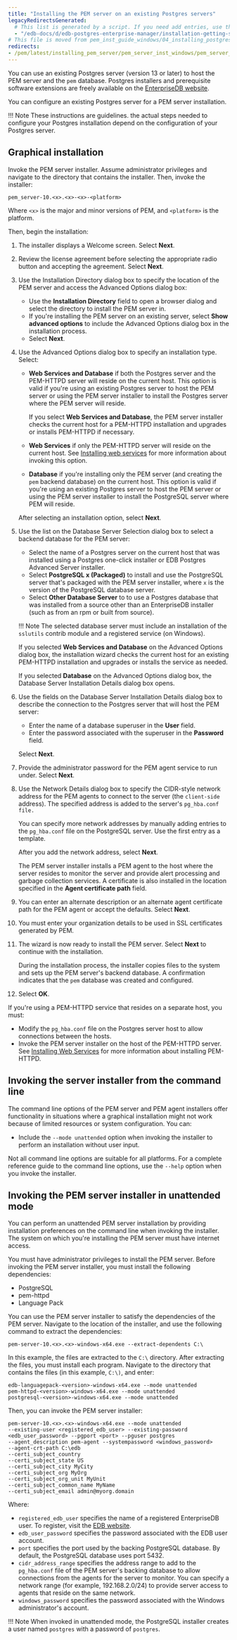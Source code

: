 ```yaml
---
title: "Installing the PEM server on an existing Postgres servers"
legacyRedirectsGenerated:
  # This list is generated by a script. If you need add entries, use the `legacyRedirects` key.
  - "/edb-docs/d/edb-postgres-enterprise-manager/installation-getting-started/windows-installation-guide/8.0/installing_pem_server_on_windows.html"
# This file is moved from pem_inst_guide_windows/04_installing_postgres_enterprise_manager/02_installing_pem_server_on_windows
redirects:
- /pem/latest/installing_pem_server/pem_server_inst_windows/pem_server_on_existing_pg_server/
---
```



You can use an existing Postgres server (version 13 or later) to host the PEM server and the `pem` database. Postgres installers and prerequisite software extensions are freely available on the [EnterpriseDB website](https://www.enterprisedb.com/downloads).

You can configure an existing Postgres server for a PEM server installation.

!!! Note
    These instructions are guidelines. the actual steps needed to configure your Postgres installation depend on the configuration of your Postgres server.


## Graphical installation

Invoke the PEM server installer. Assume administrator privileges and navigate to the directory that contains the installer. Then, invoke the installer:

```shell
pem_server-10.<x>.<x>-<x>-<platform>
```

Where `<x>` is the major and minor versions of PEM, and `<platform>` is the platform.

Then, begin the installation:

1.  The installer displays a Welcome screen. Select **Next**.

1.  Review the license agreement before selecting the appropriate radio button and accepting the agreement. Select **Next**.

1.  Use the Installation Directory dialog box to specify the location of the PEM server and access the Advanced Options dialog box:

    -   Use the **Installation Directory** field to open a browser dialog and select the directory to install the PEM server in.
    -   If you're installing the PEM server on an existing server, select **Show advanced options** to include the Advanced Options dialog box in the installation process.
    - Select **Next**.

1.  Use the Advanced Options dialog box to specify an installation type. Select:

    -   **Web Services and Database** if both the Postgres server and the PEM-HTTPD server will reside on the current host. This option is valid if you're using an existing Postgres server to host the PEM server or using the PEM server installer to install the Postgres server where the PEM server will reside.

        If you select **Web Services and Database**, the PEM server installer checks the current host for a PEM-HTTPD installation and upgrades or installs PEM-HTTPD if necessary.

    -   **Web Services** if only the PEM-HTTPD server will reside on the current host. See [Installing web services](pem_server_and_httpd_on_diff_host/#installing-web-services) for more information about invoking this option.

    -   **Database** if you're installing only the PEM server (and creating the `pem` backend database) on the current host. This option is valid if you're using an existing Postgres server to host the PEM server or using the PEM server installer to install the PostgreSQL server where PEM will reside.

    After selecting an installation option, select **Next**.

1.  Use the list on the Database Server Selection dialog box to select a backend database for the PEM server:

    -   Select the name of a Postgres server on the current host that was installed using a Postgres one-click installer or EDB Postgres Advanced Server installer.
    -   Select **PostgreSQL x (Packaged)** to install and use the PostgreSQL server that's packaged with the PEM server installer, where `x` is the version of the PostgreSQL database server.
    -   Select **Other Database Server** to to use a Postgres database that was installed from a source other than an EnterpriseDB installer (such as from an rpm or built from source).

    !!! Note
        The selected database server must include an installation of the `sslutils` contrib module and a registered service (on Windows).

    If you selected **Web Services and Database** on the Advanced Options dialog box, the installation wizard checks the current host for an existing PEM-HTTPD installation and upgrades or installs the service as needed.

    If you selected **Database** on the Advanced Options dialog box, the Database Server Installation Details dialog box opens.

2.  Use the fields on the Database Server Installation Details dialog box to describe the connection to the Postgres server that will host the PEM server:

    -   Enter the name of a database superuser in the **User** field.
    -   Enter the password associated with the superuser in the **Password** field.

    Select **Next**.

3.  Provide the administrator password for the PEM agent service to run under. Select **Next**.

4.  Use the Network Details dialog box to specify the CIDR-style network address for the PEM agents to connect to the server (the `client-side` address). The specified address is added to the server's `pg_hba.conf file.`

    You can specify more network addresses by manually adding entries to the `pg_hba.conf` file on the PostgreSQL server. Use the first entry as a template.

    After you add the network address, select **Next**.

    The PEM server installer installs a PEM agent to the host where the server resides to monitor the server and provide alert processing and garbage collection services. A certificate is also installed in the location specified in the **Agent certificate path** field.

5.  You can enter an alternate description or an alternate agent certificate path for the PEM agent or accept the defaults. Select **Next**.

6. You must enter your organization details to be used in SSL certificates generated by PEM.

7.  The wizard is now ready to install the PEM server. Select **Next** to continue with the installation.

    During the installation process, the installer copies files to the system and sets up the PEM server's backend database. A confirmation indicates that the `pem` database was created and configured.

8.  Select **OK**.

If you're using a PEM-HTTPD service that resides on a separate host, you must:

-   Modify the `pg_hba.conf` file on the Postgres server host to allow connections between the hosts.
-   Invoke the PEM server installer on the host of the PEM-HTTPD server. See [Installing Web Services](pem_server_and_httpd_on_diff_host/#installing-web-services) for more information about installing PEM-HTTPD.

## Invoking the server installer from the command line

The command line options of the PEM server and PEM agent installers offer functionality in situations where a graphical installation might not work because of limited resources or system configuration. You can:

-   Include the `--mode unattended` option when invoking the installer to perform an installation without user input.

Not all command line options are suitable for all platforms. For a complete reference guide to the command line options, use the `--help` option when you invoke the installer.

## Invoking the PEM server installer in unattended mode

You can perform an unattended PEM server installation by providing installation preferences on the command line when invoking the installer. The system on which you're installing the PEM server must have internet access.

You must have administrator privileges to install the PEM server. Before invoking the PEM server installer, you must install the following dependencies:

-   PostgreSQL
-   pem-httpd
-   Language Pack

You can use the PEM server installer to satisfy the dependencies of the PEM server. Navigate to the location of the installer, and use the following command to extract the dependencies:

```shell
pem-server-10.<x>.<x>-windows-x64.exe --extract-dependents C:\
```

In this example, the files are extracted to the `C:\` directory. After extracting the files, you must install each program. Navigate to the directory that contains the files (in this example, `C:\)`, and enter:

```shell
edb-languagepack-<version>-windows-x64.exe --mode unattended
pem-httpd-<version>-windows-x64.exe --mode unattended
postgresql-<version>-windows-x64.exe --mode unattended
```

Then, you can invoke the PEM server installer:

```shell
pem-server-10.<x>.<x>-windows-x64.exe --mode unattended
--existing-user <registered_edb_user> --existing-password
<edb_user_password> --pgport <port> --pguser postgres
--agent_description pem-agent --systempassword <windows_password>
--agent-crt-path C:\edb
--certi_subject_country 
--certi_subject_state US 
--certi_subject_city MyCity 
--certi_subject_org MyOrg
--certi_subject_org_unit MyUnit
--certi_subject_common_name MyName
--certi_subject_email admin@myorg.domain 

```

Where:

-   `registered_edb_user` specifies the name of a registered EnterpriseDB user. To register, visit the [EDB website](https://www.enterprisedb.com/user/register).
-   `edb_user_password` specifies the password associated with the EDB user account.
-   `port` specifies the port used by the backing PostgreSQL database. By default, the PostgreSQL database uses port 5432.
-   `cidr_address_range` specifies the address range to add to the `pg_hba.conf` file of the PEM server's backing database to allow connections from the agents for the server to monitor. You can specify a network range (for example, 192.168.2.0/24) to provide server access to agents that reside on the same network.
-   `windows_password` specifies the password associated with the Windows administrator's account.

!!! Note
    When invoked in unattended mode, the PostgreSQL installer creates a user named `postgres` with a password of `postgres`.
